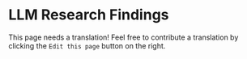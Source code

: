 # LLM Research Findings


This page needs a translation! Feel free to contribute a translation by clicking the `Edit this page` button on the right.

<ContentFileNames section="research" lang="it"/>